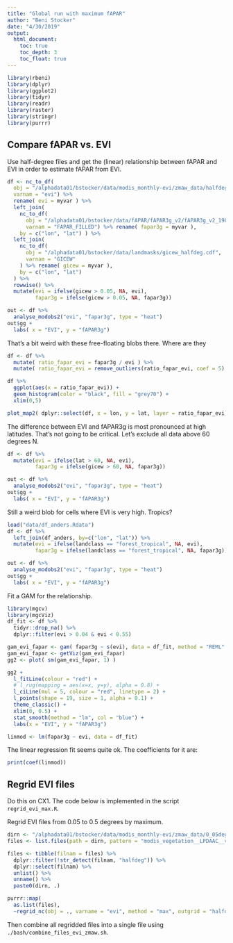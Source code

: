 ```yaml
---
title: "Global run with maximum fAPAR"
author: "Beni Stocker"
date: "4/30/2019"
output:
  html_document:
    toc: true
    toc_depth: 3
    toc_float: true
---
```


```r
library(rbeni)
library(dplyr)
library(ggplot2)
library(tidyr)
library(readr)
library(raster)
library(stringr)
library(purrr)
```

## Compare fAPAR vs. EVI 

Use half-degree files and get the (linear) relationship between fAPAR and EVI in order to estimate fAPAR from EVI.
```r
df <- nc_to_df(
  obj = "/alphadata01/bstocker/data/modis_monthly-evi/zmaw_data/halfdeg/modis_vegetation__LPDAAC__v5__0.5deg_MEAN.nc",
  varnam = "evi") %>% 
  rename( evi = myvar ) %>% 
  left_join( 
    nc_to_df(
      obj = "/alphadata01/bstocker/data/fAPAR/fAPAR3g_v2/fAPAR3g_v2_1982_2016_FILLED_MEAN.nc",
      varnam = "FAPAR_FILLED") %>% rename( fapar3g = myvar ),
    by = c("lon", "lat") ) %>% 
  left_join(
    nc_to_df(
      obj = "/alphadata01/bstocker/data/landmasks/gicew_halfdeg.cdf",
      varnam = "GICEW"
    ) %>% rename( gicew = myvar ),
    by = c("lon", "lat")
  ) %>% 
  rowwise() %>% 
  mutate(evi = ifelse(gicew > 0.05, NA, evi),
         fapar3g = ifelse(gicew > 0.05, NA, fapar3g))
```

```r
out <- df %>% 
  analyse_modobs2("evi", "fapar3g", type = "heat")
out$gg +
  labs( x = "EVI", y = "fAPAR3g")
```

That's a bit weird with these free-floating blobs there. Where are they
```r
df <- df %>% 
  mutate( ratio_fapar_evi = fapar3g / evi ) %>% 
  mutate( ratio_fapar_evi = remove_outliers(ratio_fapar_evi, coef = 5) )

df %>% 
  ggplot(aes(x = ratio_fapar_evi)) +
  geom_histogram(color = "black", fill = "grey70") +
  xlim(0,5)
```

```r
plot_map2( dplyr::select(df, x = lon, y = lat, layer = ratio_fapar_evi), breaks = seq(2, 10, length.out = 11), centered = FALSE )
```

The difference between EVI and fAPAR3g is most pronounced at high latitudes. That's not going to be critical. Let's exclude all data above 60 degrees N. 
```r
df <- df %>% 
  mutate(evi = ifelse(lat > 60, NA, evi),
         fapar3g = ifelse(gicew > 60, NA, fapar3g))

out <- df %>% 
  analyse_modobs2("evi", "fapar3g", type = "heat")
out$gg +
  labs( x = "EVI", y = "fAPAR3g")
```

Still a weird blob for cells where EVI is very high. Tropics?
```r
load("data/df_anders.Rdata")
df <- df %>% 
  left_join(df_anders, by=c("lon", "lat")) %>%
  mutate(evi = ifelse(landclass == "forest_tropical", NA, evi),
         fapar3g = ifelse(landclass == "forest_tropical", NA, fapar3g)) 

out <- df %>% 
  analyse_modobs2("evi", "fapar3g", type = "heat")
out$gg +
  labs( x = "EVI", y = "fAPAR3g")
```

Fit a GAM for the relationship.
```r
library(mgcv)
library(mgcViz)
df_fit <- df %>% 
  tidyr::drop_na() %>% 
  dplyr::filter(evi > 0.04 & evi < 0.55)

gam_evi_fapar <- gam( fapar3g ~ s(evi), data = df_fit, method = "REML" )
gam_evi_fapar <- getViz(gam_evi_fapar)
gg2 <- plot( sm(gam_evi_fapar, 1) )

gg2 + 
  l_fitLine(colour = "red") + 
  # l_rug(mapping = aes(x=x, y=y), alpha = 0.8) +
  l_ciLine(mul = 5, colour = "red", linetype = 2) + 
  l_points(shape = 19, size = 1, alpha = 0.1) + 
  theme_classic() +
  xlim(0, 0.5) +
  stat_smooth(method = "lm", col = "blue") +
  labs(x = "EVI", y = "fAPAR3g")

linmod <- lm(fapar3g ~ evi, data = df_fit)
```

The linear regression fit seems quite ok. The coefficients for it are:
```r
print(coef(linmod))
```

## Regrid EVI files

Do this on CX1. The code below is implemented in the script `regrid_evi_max.R`.

Regrid EVI files from 0.05 to 0.5 degrees by maximum.
```r
dirn <- "/alphadata01/bstocker/data/modis_monthly-evi/zmaw_data/0_05deg/"
files <- list.files(path = dirn, pattern = "modis_vegetation__LPDAAC__v5__0.05deg", recursive = TRUE )

files <- tibble(filnam = files) %>% 
  dplyr::filter(!str_detect(filnam, "halfdeg")) %>% 
  dplyr::select(filnam) %>% 
  unlist() %>% 
  unname() %>% 
  paste0(dirn, .)

purrr::map(
  as.list(files), 
  ~regrid_nc(obj = ., varname = "evi", method = "max", outgrid = "halfdeg", returnobj = FALSE))
```

Then combine all regridded files into a single file using `./bash/combine_files_evi_zmaw.sh`.



